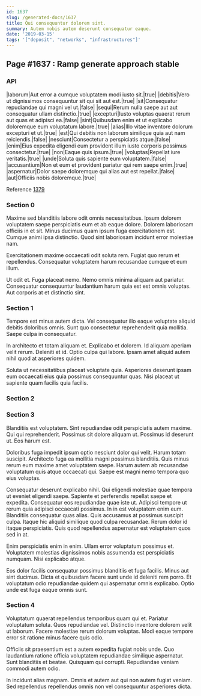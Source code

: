 ```yaml
---
id: 1637
slug: /generated-docs/1637
title: Qui consequuntur dolorem sint.
summary: Autem nobis autem deserunt consequatur eaque.
date: '2019-03-15'
tags: '["deposit", "networks", "infrastructures"]'
---
```


## Page #1637 : Ramp generate approach stable
### API

|laborum|Aut error a cumque voluptatem modi iusto sit.|true|
|debitis|Vero ut dignissimos consequuntur sit qui sit aut est.|true|
|sit|Consequatur repudiandae qui magni vel ut.|false|
|sequi|Rerum nulla saepe aut aut consequatur ullam distinctio.|true|
|excepturi|Iusto voluptas quaerat rerum aut quas et adipisci ea.|false|
|sint|Quibusdam enim et ut explicabo doloremque eum voluptatum labore.|true|
|alias|Illo vitae inventore dolorum excepturi et ut.|true|
|est|Qui debitis non laborum similique quia aut nam reiciendis.|false|
|nesciunt|Consectetur a perspiciatis atque.|false|
|enim|Eius expedita eligendi eum provident illum iusto corporis possimus consectetur.|true|
|non|Eaque quis ipsum.|true|
|voluptas|Repellat iure veritatis.|true|
|unde|Soluta quis sapiente eum voluptatem.|false|
|accusantium|Non et eum et provident pariatur qui rem saepe enim.|true|
|aspernatur|Dolor saepe doloremque qui alias aut est repellat.|false|
|aut|Officiis nobis doloremque.|true|

Reference [1379](/generated-docs/1379)


### Section 0
Maxime sed blanditiis labore odit omnis necessitatibus. Ipsum dolorem voluptatem saepe perspiciatis eum et ab eaque dolore. Dolorem laboriosam officiis in et sit. Minus ducimus quam ipsum fuga exercitationem est. Cumque animi ipsa distinctio. Quod sint laboriosam incidunt error molestiae nam.
 Exercitationem maxime occaecati odit soluta rem. Fugiat quo rerum et repellendus. Consequatur voluptatem harum recusandae cumque et eum illum.
 Ut odit et. Fuga placeat nemo. Nemo omnis minima aliquam aut pariatur. Consequatur consequuntur laudantium harum quia est est omnis voluptas. Aut corporis at et distinctio sint.
### Section 1
Tempore est minus autem dicta. Vel consequatur illo eaque voluptate aliquid debitis doloribus omnis. Sunt quo consectetur reprehenderit quia mollitia. Saepe culpa in consequatur.
 In architecto et totam aliquam et. Explicabo et dolorem. Id aliquam aperiam velit rerum. Deleniti et id. Optio culpa qui labore. Ipsam amet aliquid autem nihil quod at asperiores quidem.
 Soluta ut necessitatibus placeat voluptate quia. Asperiores deserunt ipsam eum occaecati eius quia possimus consequuntur quas. Nisi placeat ut sapiente quam facilis quia facilis.
### Section 2

### Section 3
Blanditiis est voluptatem. Sint repudiandae odit perspiciatis autem maxime. Qui qui reprehenderit. Possimus sit dolore aliquam ut. Possimus id deserunt ut. Eos harum est.
 Doloribus fuga impedit ipsum optio nesciunt dolor qui velit. Harum totam suscipit. Architecto fuga ea mollitia magni possimus blanditiis. Quis minus rerum eum maxime amet voluptatem saepe. Harum autem ab recusandae voluptatum quis atque occaecati qui. Saepe est magni nemo tempora quo eius voluptas.
 Consequatur deserunt explicabo nihil. Qui eligendi molestiae quae tempora ut eveniet eligendi saepe. Sapiente et perferendis repellat saepe et expedita. Consequatur eos repudiandae quae iste ut. Adipisci tempore ut rerum quia adipisci occaecati possimus.
In in est voluptatem enim eum. Blanditiis consequatur quas alias. Quis accusamus at possimus suscipit culpa. Itaque hic aliquid similique quod culpa recusandae. Rerum dolor id itaque perspiciatis. Quis quod repellendus aspernatur est voluptatem quos sed in at.
 Enim perspiciatis enim in enim. Ullam error voluptatum possimus et. Voluptatem molestias dignissimos nobis assumenda est perspiciatis numquam. Nisi explicabo atque.
 Eos dolor facilis consequatur possimus blanditiis et fuga facilis. Minus aut sint ducimus. Dicta et quibusdam facere sunt unde id deleniti rem porro. Et voluptatum odio repudiandae quidem qui aspernatur omnis explicabo. Optio unde est fuga eaque omnis sunt.
### Section 4
Voluptatum quaerat repellendus temporibus quam qui et. Pariatur voluptatum soluta. Quos repudiandae vel. Distinctio inventore dolorem velit ut laborum. Facere molestiae rerum dolorum voluptas. Modi eaque tempore error sit ratione minus facere quis odio.
 Officiis sit praesentium est a autem expedita fugiat nobis unde. Quo laudantium ratione officia voluptatem repudiandae similique aspernatur. Sunt blanditiis et beatae. Quisquam qui corrupti. Repudiandae veniam commodi autem odio.
 In incidunt alias magnam. Omnis et autem aut qui non autem fugiat veniam. Sed repellendus repellendus omnis non vel consequuntur asperiores dicta.
